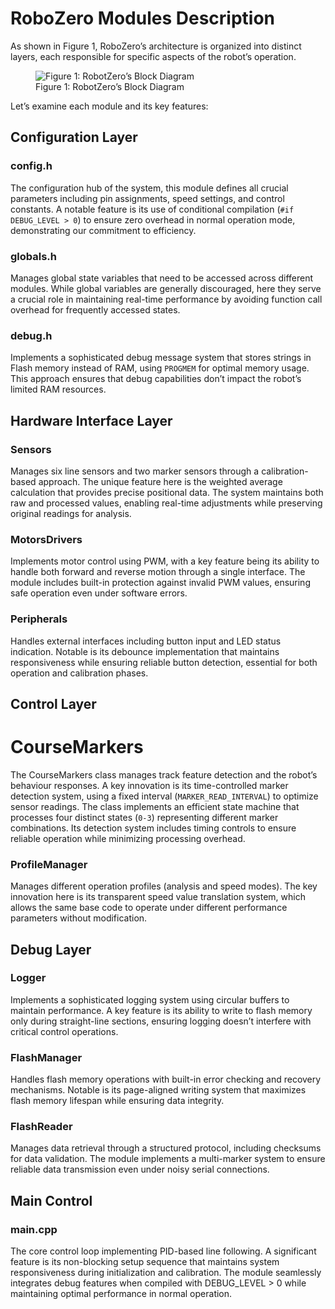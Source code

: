 # RoboZero Modules Description

As shown in Figure 1, RoboZero's architecture is organized into distinct layers, each responsible for specific aspects of the robot's operation.

![Figure 1: RobotZero's Block Diagram](images/blockDiag.png){fig-alt="A diagram showing how modules are interconnected in RobotZero architecture." fig-align="center"}

Let's examine each module and its key features:

## Configuration Layer

### config.h

The configuration hub of the system, this module defines all crucial parameters including pin assignments, speed settings, and control constants. A notable feature is its use of conditional compilation (`#if DEBUG_LEVEL > 0`) to ensure zero overhead in normal operation mode, demonstrating our commitment to efficiency.

### globals.h

Manages global state variables that need to be accessed across different modules. While global variables are generally discouraged, here they serve a crucial role in maintaining real-time performance by avoiding function call overhead for frequently accessed states.

### debug.h

Implements a sophisticated debug message system that stores strings in Flash memory instead of RAM, using `PROGMEM` for optimal memory usage. This approach ensures that debug capabilities don't impact the robot's limited RAM resources.

## Hardware Interface Layer

### Sensors

Manages six line sensors and two marker sensors through a calibration-based approach. The unique feature here is the weighted average calculation that provides precise positional data. The system maintains both raw and processed values, enabling real-time adjustments while preserving original readings for analysis.

### MotorsDrivers

Implements motor control using PWM, with a key feature being its ability to handle both forward and reverse motion through a single interface. The module includes built-in protection against invalid PWM values, ensuring safe operation even under software errors.

### Peripherals

Handles external interfaces including button input and LED status indication. Notable is its debounce implementation that maintains responsiveness while ensuring reliable button detection, essential for both operation and calibration phases.

## Control Layer

# CourseMarkers

The CourseMarkers class manages track feature detection and the robot's behaviour responses. A key innovation is its time-controlled marker detection system, using a fixed interval (`MARKER_READ_INTERVAL`) to optimize sensor readings. The class implements an efficient state machine that processes four distinct states (`0-3`) representing different marker combinations. Its detection system includes timing controls to ensure reliable operation while minimizing processing overhead.

### ProfileManager

Manages different operation profiles (analysis and speed modes). The key innovation here is its transparent speed value translation system, which allows the same base code to operate under different performance parameters without modification.

## Debug Layer

### Logger

Implements a sophisticated logging system using circular buffers to maintain performance. A key feature is its ability to write to flash memory only during straight-line sections, ensuring logging doesn't interfere with critical control operations.

### FlashManager

Handles flash memory operations with built-in error checking and recovery mechanisms. Notable is its page-aligned writing system that maximizes flash memory lifespan while ensuring data integrity.

### FlashReader

Manages data retrieval through a structured protocol, including checksums for data validation. The module implements a multi-marker system to ensure reliable data transmission even under noisy serial connections.

## Main Control

### main.cpp

The core control loop implementing PID-based line following. A significant feature is its non-blocking setup sequence that maintains system responsiveness during initialization and calibration. The module seamlessly integrates debug features when compiled with DEBUG_LEVEL \> 0 while maintaining optimal performance in normal operation.